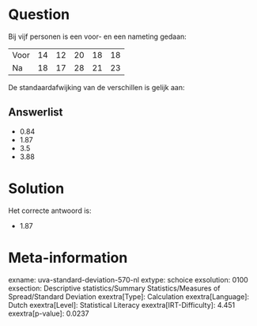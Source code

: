 Question
========

Bij vijf personen is een voor- en een nameting gedaan:

  ------ ---- ---- ---- ---- ----
  Voor   14   12   20   18   18
  Na     18   17   28   21   23
  ------ ---- ---- ---- ---- ----

De standaardafwijking van de verschillen is gelijk aan:


Answerlist
----------

* 0.84
* 1.87
* 3.5
* 3.88

Solution
========

Het correcte antwoord is: 

* 1.87

Meta-information
================
exname: uva-standard-deviation-570-nl
extype: schoice
exsolution: 0100
exsection: Descriptive statistics/Summary Statistics/Measures of Spread/Standard Deviation
exextra[Type]: Calculation
exextra[Language]: Dutch
exextra[Level]: Statistical Literacy
exextra[IRT-Difficulty]: 4.451
exextra[p-value]: 0.0237
